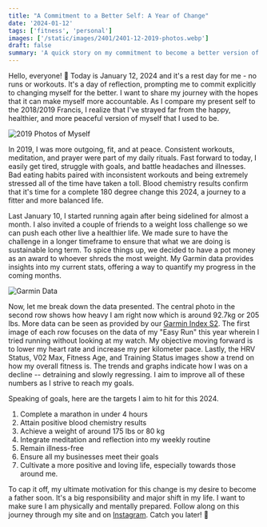 ```yaml
---
title: "A Commitment to a Better Self: A Year of Change"
date: '2024-01-12'
tags: ['fitness', 'personal']
images: ['/static/images/2401/2401-12-2019-photos.webp']
draft: false
summary: 'A quick story on my commitment to become a better version of myself this 2024.'
---
```


Hello, everyone! 👋 Today is January 12, 2024 and it's a rest day for me - no runs or workouts. 
It's a day of reflection, prompting me to commit explicitly to changing myself for the better. I want to share my journey with the hopes that it can make myself more accountable. 
As I compare my present self to the 2018/2019 Francis, I realize that I've strayed far from the happy, healthier, and more peaceful version of myself that I used to be.

![2019 Photos of Myself](/static/images/2401/2401-12-2019-photos.webp)

In 2019, I was more outgoing, fit, and at peace. Consistent workouts, meditation, and prayer were part of my daily rituals. 
Fast forward to today, I easily get tired, struggle with goals, and battle headaches and illnesses. 
Bad eating habits paired with inconsistent workouts and being extremely stressed all of the time have taken a toll. 
Blood chemistry results confirm that it's time for a complete 180 degree change this 2024, a journey to a fitter and more balanced life.

Last January 10, I started running again after being sidelined for almost a month. I also invited a couple of friends to a weight loss challenge so we can push each other live a healthier life.
We made sure to have the challenge in a longer timeframe to ensure that what we are doing is sustainable long term. To spice things up, we decided to have a pot money as an award to whoever shreds the most weight.
My Garmin data provides insights into my current stats, offering a way to quantify my progress in the coming months. 

![Garmin Data](/static/images/2401/2401-12-garmin-data.webp)

Now, let me break down the data presented. The central photo in the second row shows how heavy I am right now which is around 92.7kg or 205 lbs. 
More data can be seen as provided by our [Garmin Index S2](https://ph.garmin.com/products/intosports/index-2-black/). 
The first image of each row focuses on the data of my "Easy Run" this year wherein I tried running without looking at my watch.
My objective moving forward is to lower my heart rate and increase my per kilometer pace.
Lastly, the HRV Status, V02 Max, Fitness Age, and Training Status images show a trend on how my overall fitness is.
The trends and graphs indicate how I was on a decline -- detraining and slowly regressing. 
I aim to improve all of these numbers as I strive to reach my goals. 

Speaking of goals, here are the targets I aim to hit for this 2024.
1. Complete a marathon in under 4 hours
2. Attain positive blood chemistry results
3. Achieve a weight of around 175 lbs or 80 kg
4. Integrate meditation and reflection into my weekly routine
5. Remain illness-free
6. Ensure all my businesses meet their goals
7. Cultivate a more positive and loving life, especially towards those around me.

To cap it off, my ultimate motivation for this change is my desire to become a father soon.
It's a big responsibility and major shift in my life. I want to make sure I am physically and mentally prepared.
Follow along on this journey through my site and on [Instagram](https://www.instagram.com/francisaguilar911/).
Catch you later! 👋
